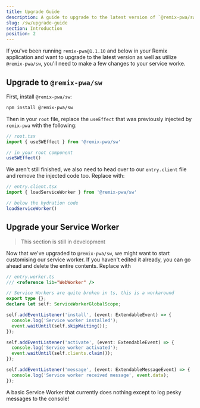 ```yaml
---
title: Upgrade Guide
description: A guide to upgrade to the latest version of `@remix-pwa/sw` from previous versions.
slug: /sw/upgrade-guide
section: Introduction
position: 2
---
```


If you've been running `remix-pwa@1.1.10` and below in your Remix application and want to upgrade to the latest version as well as utilize `@remix-pwa/sw`, you'll need to make a few changes to your service worke.

## Upgrade to `@remix-pwa/sw`

First, install `@remix-pwa/sw`:

```bash
npm install @remix-pwa/sw
```

Then in your `root` file, replace the `useEffect` that was previously injected by `remix-pwa` with the following:

```ts 
// root.tsx
import { useSWEffect } from '@remix-pwa/sw'

// in your root component
useSWEffect()
```

We aren't still finished, we also need to head over to our `entry.client` file and remove the injected code too. Replace with: 
  
```ts 
// entry.client.tsx
import { loadServiceWorker } from '@remix-pwa/sw'

// below the hydration code
loadServiceWorker()
```

## Upgrade your Service Worker

> This section is still in development 

Now that we've upgraded to `@remix-pwa/sw`, we might want to start customising our service worker. If you haven't edited it already, you can go ahead and delete the entire contents. 
Replace with

```ts
// entry.worker.ts
/// <reference lib="WebWorker" />

// Service Workers are quite broken in ts, this is a workaround
export type {};
declare let self: ServiceWorkerGlobalScope;

self.addEventListener('install', (event: ExtendableEvent) => {
  console.log('Service worker installed');
  event.waitUntil(self.skipWaiting());
});

self.addEventListener('activate', (event: ExtendableEvent) => {
  console.log('Service worker activated');
  event.waitUntil(self.clients.claim());
});

self.addEventListener('message', (event: ExtendableMessageEvent) => {
  console.log('Service worker received message', event.data);
});
```

A basic Service Worker that currently does nothing except to log pesky messages to the console!

